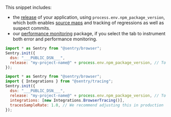 This snippet includes:
- the [release](/product/releases/) of your application, using `process.env.npm_package_version`, which both enables [source maps](/platforms/javascript/sourcemaps/) and tracking of regressions as well as suspect commits.
- our [performance monitoring](/product/performance/) package, if you select the tab to instrument both error and performance monitoring.

```javascript {tabTitle: ESM Errors}
import * as Sentry from "@sentry/browser";
Sentry.init({
  dsn: "___PUBLIC_DSN___",
  release: "my-project-name@" + process.env.npm_package_version, // To set your release version
});
```

```javascript {tabTitle: ESM Errors and Performance}
import * as Sentry from "@sentry/browser";
import { Integrations } from "@sentry/tracing";
Sentry.init({
  dsn: "___PUBLIC_DSN___",
  release: "my-project-name@" + process.env.npm_package_version, // To set your release version
  integrations: [new Integrations.BrowserTracing()],
  tracesSampleRate: 1.0, // We recommend adjusting this in production
});
```
